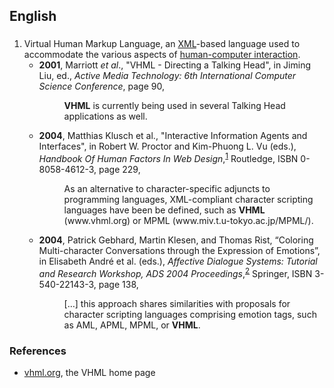 ==English==

==={{initialism-old|en}}===
{{head|en}}

# Virtual Human Markup Language, an [[XML]]-based language used to accommodate the various aspects of [[wikipedia:Human-computer interaction|human-computer interaction]].
#* '''2001''', Marriott ''et al''., "VHML - Directing a Talking Head", in Jiming Liu, ed., ''Active Media Technology: 6th International Computer Science Conference'', page 90,
#*: '''VHML''' is currently being used in several Talking Head applications as well.
#* '''2004''', Matthias Klusch et al., "Interactive Information Agents and Interfaces", in Robert W. Proctor and Kim-Phuong L. Vu (eds.), ''Handbook Of Human Factors In Web Design'',<sup>[http://books.google.com/books?id=VDH-avkyfVkC]</sup> Routledge, ISBN 0-8058-4612-3, page 229,
#*: As an alternative to character-specific adjuncts to programming languages, XML-compliant character scripting languages have been be defined,<!-- [sic] --> such as '''VHML''' (www.vhml.org) or MPML (www.miv.t.u-tokyo.ac.jp/MPML/).
#* '''2004''', Patrick Gebhard, Martin Klesen, and Thomas Rist, “Coloring Multi-character Conversations through the Expression of Emotions”, in Elisabeth André et al. (eds.), ''Affective Dialogue Systems: Tutorial and Research Workshop, ADS 2004 Proceedings'',<sup>[http://books.google.com/books?id=mMlMhQb1sBYC]</sup> Springer, ISBN 3-540-22143-3, page 138,
#*: […] this approach shares similarities with proposals for character scripting languages comprising emotion tags, such as AML, APML, MPML, or '''VHML'''.

===References===
* [http://www.vhml.org/ vhml.org], the VHML home page